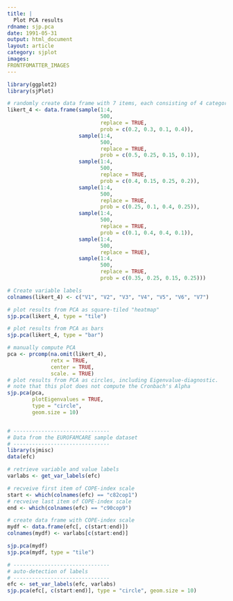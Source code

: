 ```yaml
---
title: |
  Plot PCA results
rdname: sjp.pca
date: 1991-05-31
output: html_document
layout: article
category: sjplot
images:
FRONTFOMATTER_IMAGES
---
```


```r
library(ggplot2)
library(sjPlot)
```

```r
# randomly create data frame with 7 items, each consisting of 4 categories
likert_4 <- data.frame(sample(1:4,
                              500,
                              replace = TRUE,
                              prob = c(0.2, 0.3, 0.1, 0.4)),
                       sample(1:4,
                              500,
                              replace = TRUE,
                              prob = c(0.5, 0.25, 0.15, 0.1)),
                       sample(1:4,
                              500,
                              replace = TRUE,
                              prob = c(0.4, 0.15, 0.25, 0.2)),
                       sample(1:4,
                              500,
                              replace = TRUE,
                              prob = c(0.25, 0.1, 0.4, 0.25)),
                       sample(1:4,
                              500,
                              replace = TRUE,
                              prob = c(0.1, 0.4, 0.4, 0.1)),
                       sample(1:4,
                              500,
                              replace = TRUE),
                       sample(1:4,
                              500,
                              replace = TRUE,
                              prob = c(0.35, 0.25, 0.15, 0.25)))

# Create variable labels
colnames(likert_4) <- c("V1", "V2", "V3", "V4", "V5", "V6", "V7")

# plot results from PCA as square-tiled "heatmap"
sjp.pca(likert_4, type = "tile")

# plot results from PCA as bars
sjp.pca(likert_4, type = "bar")

# manually compute PCA
pca <- prcomp(na.omit(likert_4),
              retx = TRUE,
              center = TRUE,
              scale. = TRUE)
# plot results from PCA as circles, including Eigenvalue-diagnostic.
# note that this plot does not compute the Cronbach's Alpha
sjp.pca(pca,
        plotEigenvalues = TRUE,
        type = "circle",
        geom.size = 10)


# -------------------------------
# Data from the EUROFAMCARE sample dataset
# -------------------------------
library(sjmisc)
data(efc)

# retrieve variable and value labels
varlabs <- get_var_labels(efc)

# recveive first item of COPE-index scale
start <- which(colnames(efc) == "c82cop1")
# recveive last item of COPE-index scale
end <- which(colnames(efc) == "c90cop9")

# create data frame with COPE-index scale
mydf <- data.frame(efc[, c(start:end)])
colnames(mydf) <- varlabs[c(start:end)]

sjp.pca(mydf)
sjp.pca(mydf, type = "tile")

# -------------------------------
# auto-detection of labels
# -------------------------------
efc <- set_var_labels(efc, varlabs)
sjp.pca(efc[, c(start:end)], type = "circle", geom.size = 10)



```